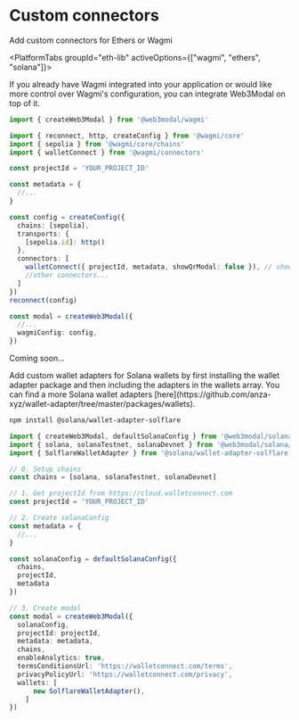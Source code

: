 
# Custom connectors

Add custom connectors for Ethers or Wagmi

<PlatformTabs groupId="eth-lib" activeOptions={["wagmi", "ethers", "solana"]}>
<PlatformTabItem value="wagmi">

If you already have Wagmi integrated into your application or would like more control over Wagmi's configuration, you can integrate Web3Modal on top of it.

```ts
import { createWeb3Modal } from '@web3modal/wagmi'

import { reconnect, http, createConfig } from '@wagmi/core'
import { sepolia } from '@wagmi/core/chains'
import { walletConnect } from '@wagmi/connectors'

const projectId = 'YOUR_PROJECT_ID'

const metadata = {
  //...
}

const config = createConfig({
  chains: [sepolia],
  transports: {
    [sepolia.id]: http()
  },
  connectors: [
    walletConnect({ projectId, metadata, showQrModal: false }), // showQrModal must be false.
    //other connectors...
  ]
})
reconnect(config)

const modal = createWeb3Modal({
  //...
  wagmiConfig: config,
})
```

</PlatformTabItem>
<PlatformTabItem value="ethers">

Coming soon...

</PlatformTabItem>
<PlatformTabItem value="solana">
Add custom wallet adapters for Solana wallets by first installing the wallet adapter package and then including the adapters in the wallets array. You can find a more Solana wallet adapters [here](https://github.com/anza-xyz/wallet-adapter/tree/master/packages/wallets).

```bash npm2yarn
npm install @solana/wallet-adapter-solflare
```

```ts
import { createWeb3Modal, defaultSolanaConfig } from '@web3modal/solana/vue'
import { solana, solanaTestnet, solanaDevnet } from '@web3modal/solana/chains'
import { SolflareWalletAdapter } from '@solana/wallet-adapter-solflare'

// 0. Setup chains
const chains = [solana, solanaTestnet, solanaDevnet]

// 1. Get projectId from https://cloud.walletconnect.com
const projectId = 'YOUR_PROJECT_ID'

// 2. Create solanaConfig
const metadata = {
  //...
}

const solanaConfig = defaultSolanaConfig({
  chains,
  projectId,
  metadata
})

// 3. Create modal
const modal = createWeb3Modal({
  solanaConfig,
  projectId: projectId,
  metadata: metadata,
  chains,
  enableAnalytics: true,
  termsConditionsUrl: 'https://walletconnect.com/terms',
  privacyPolicyUrl: 'https://walletconnect.com/privacy',
  wallets: [
      new SolflareWalletAdapter(),
    ]
})
```
</PlatformTabItem>
</PlatformTabs>